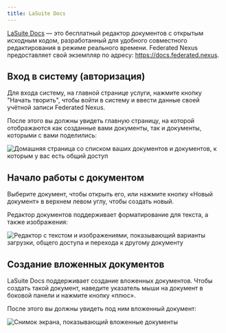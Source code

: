 ```yaml
---
title: LaSuite Docs
---
```


[LaSuite Docs](https://github.com/suitenumerique/docs) — это бесплатный редактор документов с открытым исходным кодом, разработанный для удобного совместного редактирования в режиме реального времени. Federated Nexus предоставляет свой экземпляр по адресу: https://docs.federated.nexus.

## Вход в систему (авторизация)

Для входа систему, на главной странице услуги, нажмите кнопку "Начать творить", чтобы войти в систему и ввести данные своей учётной записи Federated Nexus.

После этого вы должны увидеть главную страницу, на которой отображаются как созданные вами документы, так и документы, которыми с вами поделились:

![Домашняя страница со списком ваших документов и документов, к которым у вас есть общий доступ](../../../../images/docs/home.png)

## Начало работы с документом

Выберите документ, чтобы открыть его, или нажмите кнопку «Новый документ» в верхнем левом углу, чтобы создать новый.

Редактор документов поддерживает форматирование для текста, а также изображения:

![Редактор с текстом и изображениями, показывающий варианты загрузки, общего доступа и перехода к другому документу](../../../../images/docs/editor.png)

## Создание вложенных документов

LaSuite Docs поддерживает создание вложенных документов. Чтобы создать такой документ, наведите указатель мыши на документ в боковой панели и нажмите кнопку «плюс».

После этого вы должны увидеть под ним вложенный документ:

![Снимок экрана, показывающий вложенные документы](../../../../images/docs/subdocument.png)
